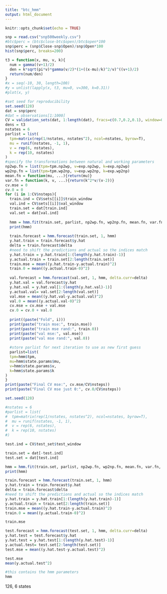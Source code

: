 ```yaml
---
title: "btc_hmm"
output: html_document
---
```


```r
knitr::opts_chunk$set(echo = TRUE)
```

```r
snp = read.csv("snp500weekly.csv")
#btc$perc = (btc$close-btc$open)/btc$open*100
snp$perc = (snp$Close-snp$Open)/snp$Open*100
hist(snp$perc, breaks=200)
```

```r
t3 = function(x, mu, v, k){
  num = gamma((v+1)/2)
  den = k*sqrt(pi*v)*gamma(v/2)*(1+((x-mu)/k)^2/v)^((v+1)/2)
  return(num/den)
}
#x = seq(-10, 30, length=100)
#y = unlist(lapply(x, t3, mu=0, v=300, k=0.31))
#plot(x, y)
```


```r
#set seed for reproducibility
set.seed(128)
dat = snp$perc
#dat = observations[1:1000]
CV = validation_sets(dat, 1:length(dat), fracs=c(0.7,0.2,0.1), window=0.05)
dens = t3
nstates = 6
parlist = list(
  tpm=matrix(rep(1/nstates, nstates^2), ncol=nstates, byrow=T),
  mu = runif(nstates, -1, 1),
  v = rep(6, nstates),
  k = rep(10, nstates)
)
#specify the transformations between natural and working parameters
np2wp.fn = list(tpm=tpm.np2wp, v=exp.np2wp, k=exp.np2wp)
wp2np.fn = list(tpm=tpm.wp2np, v=exp.wp2np, k=exp.wp2np)
mean.fn = function(mu, ...){return(mu)}
var.fn = function(k, v, ...){return(k^2*v/(v-2))}
cv.mse = 0
cv.0 = 0
for (i in 1:CV$nsteps){
  train.ind = CV$sets[[i]]$train_window
  val.ind = CV$sets[[i]]$val_window
  train.set = dat[train.ind]
  val.set = dat[val.ind]
  
  hmm = hmm.fit(train.set, parlist, np2wp.fn, wp2np.fn, mean.fn, var.fn, dens)
  print(hmm)
  
  train.forecast = hmm.forecast(train.set, 1, hmm)
  y.hat.train = train.forecast$y.hat
  delta = train.forecast$delta
  #need to shift the predictions and actual so the indices match
  y.hat.train = y.hat.train[1:(length(y.hat.train)-1)]
  y.actual.train = train.set[2:length(train.set)]
  train.mse = mean((y.hat.train-y.actual.train)^2)
  train.0 = mean((y.actual.train-0)^2)
  
  val.forecast = hmm.forecast(val.set, 1, hmm, delta.curr=delta)
  y.hat.val = val.forecast$y.hat
  y.hat.val = y.hat.val[1:(length(y.hat.val)-1)]
  y.actual.val= val.set[2:length(val.set)]
  val.mse = mean((y.hat.val-y.actual.val)^2)
  val.0 = mean((y.actual.val-0)^2)
  cv.mse = cv.mse + val.mse
  cv.0 = cv.0 + val.0
  
  print((paste("Fold", i)))
  print(paste("train mse:", train.mse))
  print(paste("train mse rand:", train.0))
  print(paste("val mse:", val.mse))
  print(paste("val mse rand:", val.0))
  
  #store parlist for next iteration to use as new first guess
  parlist=list(
  tpm=hmm$tpm,
  mu=hmm$state.params$mu,
  v=hmm$state.params$v,
  k=hmm$state.params$k
)
}
print(paste("Final CV mse:", cv.mse/CV$nsteps))
print(paste("Final CV mse just 0:", cv.0/CV$nsteps))
```
```r
set.seed(128)

#nstates = 6
#parlist = list(
#  tpm=matrix(rep(1/nstates, nstates^2), ncol=nstates, byrow=T),
#  mu = runif(nstates, -1, 1),
#  v = rep(6, nstates),
#  k = rep(10, nstates)
#)

test.ind = CV$test_set$test_window

train.set = dat[-test.ind]
test.set = dat[test.ind]

hmm = hmm.fit(train.set, parlist, np2wp.fn, wp2np.fn, mean.fn, var.fn, dens)
print(hmm)

train.forecast = hmm.forecast(train.set, 1, hmm)
y.hat.train = train.forecast$y.hat
delta = train.forecast$delta
#need to shift the predictions and actual so the indices match
y.hat.train = y.hat.train[1:(length(y.hat.train)-1)]
y.actual.train = train.set[2:length(train.set)]
train.mse = mean((y.hat.train-y.actual.train)^2)
train.0 = mean((y.actual.train-0)^2)

train.mse

test.forecast = hmm.forecast(test.set, 1, hmm, delta.curr=delta)
y.hat.test = test.forecast$y.hat
y.hat.test = y.hat.test[1:(length(y.hat.test)-1)]
y.actual.test= test.set[2:length(test.set)]
test.mse = mean((y.hat.test-y.actual.test)^2)

test.mse
mean(y.actual.test^2)
```

```r
#this contains the hmm parameters
hmm

```


126, 6 states